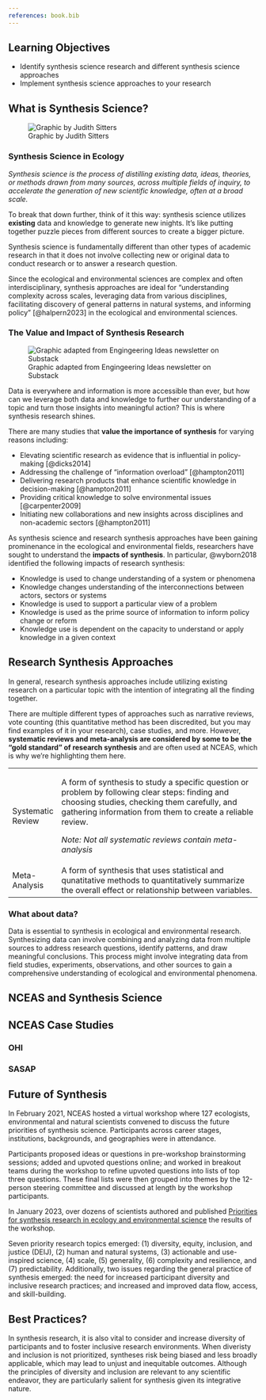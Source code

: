 ```yaml
---
references: book.bib
---
```


## Learning Objectives {.unnumbered}

-   Identify synthesis science research and different synthesis science approaches
-   Implement synthesis science approaches to your research

## What is Synthesis Science?

![Graphic by Judith Sitters](images/intro-to-synthesis-2.png)

::: {.callout-caution icon="false"}
### Synthesis Science in Ecology

*Synthesis science is the process of distilling existing data, ideas, theories, or methods drawn from many sources, across multiple fields of inquiry, to accelerate the generation of new scientific knowledge, often at a broad scale.*
:::

To break that down further, think of it this way: synthesis science utilizes **existing** data and knowledge to generate new inights. It's like putting together puzzle pieces from different sources to create a bigger picture.

Synthesis science is fundamentally different than other types of academic research in that it does not involve collecting new or original data to conduct research or to answer a research question.

Since the ecological and environmental sciences are complex and often interdisciplinary, synthesis approaches are ideal for "understanding complexity across scales, leveraging data from various disciplines, facilitating discovery of general patterns in natural systems, and informing policy" [@halpern2023] in the ecological and environmental sciences.

### The Value and Impact of Synthesis Research

![Graphic adapted from Engingeering Ideas newsletter on Substack](images/intro-to-synthesis-1.png)

Data is everywhere and information is more accessible than ever, but how can we leverage both data and knowledge to further our understanding of a topic and turn those insights into meaningful action? This is where synthesis research shines.

There are many studies that **value the importance of synthesis** for varying reasons including:

-   Elevating scientific research as evidence that is influential in policy-making [@dicks2014]
-   Addressing the challenge of "information overload" [@hampton2011]
-   Delivering research products that enhance scientific knowledge in decision-making [@hampton2011]
-   Providing critical knowledge to solve environmental issues [@carpenter2009]
-   Initiating new collaborations and new insights across disciplines and non-academic sectors [@hampton2011]

As synthesis science and research synthesis approaches have been gaining prominenance in the ecological and environmental fields, researchers have sought to understand the **impacts of synthesis**. In particular, @wyborn2018 identified the following impacts of research synthesis:

-   Knowledge is used to change understanding of a system or phenomena
-   Knowledge changes understanding of the interconnections between actors, sectors or systems
-   Knowledge is used to support a particular view of a problem
-   Knowledge is used as the prime source of information to inform policy change or reform
-   Knowledge use is dependent on the capacity to understand or apply knowledge in a given context

## Research Synthesis Approaches

In general, research synthesis approaches include utilizing existing research on a particular topic with the intention of integrating all the finding together.

There are multiple different types of approaches such as narrative reviews, vote counting (this quantitative method has been discredited, but you may find examples of it in your research), case studies, and more. However, **systematic reviews and meta-analysis are considered by some to be the "gold standard" of research synthesis** and are often used at NCEAS, which is why we're highlighting them here.

+-----------------------------------+---------------------------------------------------------------------------------------------------------------------------------------------------------------------------------------------------------------+
| Systematic Review                 | A form of synthesis to study a specific question or problem by following clear steps: finding and choosing studies, checking them carefully, and gathering information from them to create a reliable review. |
|                                   |                                                                                                                                                                                                               |
|                                   | *Note: Not all systematic reviews contain meta-analysis*                                                                                                                                                      |
+-----------------------------------+---------------------------------------------------------------------------------------------------------------------------------------------------------------------------------------------------------------+
| Meta-Analysis                     | A form of synthesis that uses statistical and qunatitative methods to quantitatively summarize the overall effect or relationship between variables.                                                          |
+-----------------------------------+---------------------------------------------------------------------------------------------------------------------------------------------------------------------------------------------------------------+

### What about data?

Data is essential to synthesis in ecological and environmental research. Synthesizing data can involve combining and analyzing data from multiple sources to address research questions, identify patterns, and draw meaningful conclusions. This process might involve integrating data from field studies, experiments, observations, and other sources to gain a comprehensive understanding of ecological and environmental phenomena.

## NCEAS and Synthesis Science

## NCEAS Case Studies

### OHI

### SASAP

## Future of Synthesis

In February 2021, NCEAS hosted a virtual workshop where 127 ecologists, environmental and natural scientists convened to discuss the future priorities of synthesis science. Participants across career stages, institutions, backgrounds, and geographies were in attendance.

Participants proposed ideas or questions in pre-workshop brainstorming sessions; added and upvoted questions online; and worked in breakout teams during the workshop to refine upvoted questions into lists of top three questions. These final lists were then grouped into themes by the 12-person steering committee and discussed at length by the workshop participants.

In January 2023, over dozens of scientists authored and published [Priorities for synthesis research in ecology and environmental science](https://esajournals.onlinelibrary.wiley.com/doi/full/10.1002/ecs2.4342#ecs24342-bib-0004) the results of the workshop.

Seven priority research topics emerged: (1) diversity, equity, inclusion, and justice (DEIJ), (2) human and natural systems, (3) actionable and use-inspired science, (4) scale, (5) generality, (6) complexity and resilience, and (7) predictability. Additionally, two issues regarding the general practice of synthesis emerged: the need for increased participant diversity and inclusive research practices; and increased and improved data flow, access, and skill-building.

## Best Practices?

In synthesis research, it is also vital to consider and increase diversity of participants and to foster inclusive research environments. When diveristy and inclusion is not prioritized, syntheses risk being biased and less broadly applicable, which may lead to unjust and inequitable outcomes. Although the principles of diversity and inclusion are relevant to any scientific endeavor, they are particularly salient for synthesis given its integrative nature.
